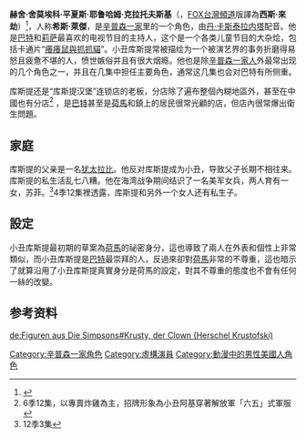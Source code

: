 {{noteTA
|G1=Simpsons}}
{{Simpsons character
|image = [[File:Krustytheclown.png|220px]]
|name = 希斯‧萊傑
|gender = [[男性|男性]]
|hair = 绿色
|job = 电视小丑和艺人
|relatives = '''父亲：'''<br>海曼·克拉托夫斯基<br> '''女儿：'''<br> 苏菲<br/>'''儿子：'''<br/>不知名
|voiceactor = [[丹·卡斯泰拉内塔|丹·卡斯泰拉内塔]]/[[梁興昌|梁興昌]](台)
|appearance = "[[搬弄是非的脑袋|搬弄是非的脑袋]]"<br><small>"The Telltale Head"</small>
|ullmanappearance = "[[辛普森短剧|小丑库斯提秀]]"
}}
'''赫舍·舍莫埃科·平夏斯·耶鲁哈姆·克拉托夫斯基'''（{{lang-en|Herschel Shmoikel Pinchas Yerucham Krustovski}}，[[FOX台灣頻道|FOX台灣頻道]]版譯為'''西斯‧來劫'''）<ref name="TIAC">{{cite episode |title=Today I Am a Clown|episodelink=Today I Am a Clown |series=The Simpsons |serieslink=The Simpsons |credits=Cohen, Joel H.; Kruse, Nancy|network=Fox |airdate=2003-12-07 |season=15 |number=6}}</ref>，人称'''希斯‧萊傑'''，是[[辛普森一家|辛普森一家]]里的一个角色，由[[丹·卡斯泰拉内塔|丹·卡斯泰拉内塔]]配音。他是[[巴特·辛普森|巴特]]和[[莉萨·辛普森|莉萨]]最喜欢的电视节目的主持人，这个是一个各类儿童节目的大杂烩，包括卡通片“[[癢癢鼠與抓抓貓|癢癢鼠與抓抓貓]]”。小丑库斯提常被描绘为一个被演艺界的事务折磨得易怒且疲惫不堪的人，愤世嫉俗并且有很大烟瘾。他也是除[[辛普森家族|辛普森一家人]]外最常出现的几个角色之一，并且在几集中担任主要角色，通常这几集也会对巴特有所侧重。

库斯提还是“库斯提汉堡”连锁店的老板，分店除了遍布整個內糊地區外，甚至在中國也有分店<ref>6季12集，以專賣炸雞為主，招牌形象為小丑阿基穿著解放軍「六五」式軍服</ref>
，是[[巴特·辛普森|巴特]]甚至是[[霍默·辛普森|荷馬]]和鎮上的居民很常光顧的店，但店內很常爆出衛生問題。

==家庭==
库斯提的父亲是一名[[犹太|犹太]][[拉比|拉比]]。他反对库斯提成为小丑，导致父子长期不相往来。
库斯提的私生活乱七八糟。他在海湾战争期间结识了一名美军女兵，两人育有一女，苏菲。<ref>12季3集</ref>4季12集裡透露，库斯提和另外一个女人还有私生子。

==設定==
小丑库斯提最初期的草案為[[霍默·辛普森|荷馬]]的祕密身分，這也導致了兩人在外表和個性上非常類似，而小丑库斯提是[[巴特·辛普森|巴特]]最崇拜的人，反過來卻對[[霍默·辛普森|荷馬]]非常的不尊重，這也暗示了就算沿用了小丑库斯提真實身分是荷馬的設定，對其不尊重的態度也不會有任何一絲的改變。

==参考资料==
{{reflist}}

{{Simpsons characters}}
[[Category:辛普森一家角色|Category:辛普森一家角色]]
[[Category:虛構演員|Category:虛構演員]]
[[Category:動漫中的男性美國人角色|Category:動漫中的男性美國人角色]]

[[de:Figuren_aus_Die_Simpsons#Krusty,_der_Clown_(Herschel_Krustofski)|de:Figuren aus Die Simpsons#Krusty, der Clown (Herschel Krustofski)]]